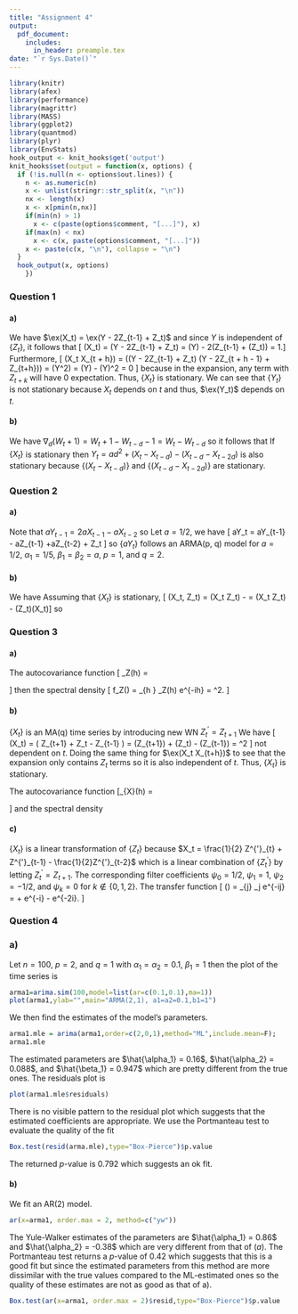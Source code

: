 ```yaml
---
title: "Assignment 4"
output:
  pdf_document:
    includes:
      in_header: preample.tex
date: "`r Sys.Date()`"
---
```


```r
library(knitr)
library(afex)
library(performance)
library(magrittr)
library(MASS)
library(ggplot2)
library(quantmod)
library(plyr)
library(EnvStats)
hook_output <- knit_hooks$get('output')
knit_hooks$set(output = function(x, options) {
  if (!is.null(n <- options$out.lines)) {
    n <- as.numeric(n)
    x <- unlist(stringr::str_split(x, "\n"))
    nx <- length(x) 
    x <- x[pmin(n,nx)]
    if(min(n) > 1)  
      x <- c(paste(options$comment, "[...]"), x)
    if(max(n) < nx) 
      x <- c(x, paste(options$comment, "[...]"))
    x <- paste(c(x, "\n"), collapse = "\n")
  }
  hook_output(x, options)
    })
```

### Question 1
#### a)
We have $\ex(X_t) = \ex(Y - 2Z_{t-1} + Z_t)$ and since $Y$ is independent of $\{Z_t\}$,
it follows that 
\[ \ex(X_t) = \ex(Y - 2Z_{t-1} + Z_t) = \ex(Y) - 2\ex(Z_{t-1} + \ex(Z_t)) = 1.\]
Furthermore, 
\[ \ex(X_t X_{t + h}) = \ex((Y - 2Z_{t-1} + Z_t) (Y - 2Z_{t + h - 1} + Z_{t+h}))
= \ex(Y^2) = \text{Var}(Y) - \ex(Y)^2 = 0
\]
because in the expansion, any term with $Z_{t + k}$ will have 0 expectation. Thus, 
$\{ X_t \}$ is stationary. We can see that $\{ Y_t \}$ is not stationary because 
$X_t$ depends on $t$ and thus, $\ex(Y_t)$ depends on $t$. 

#### b) 
We have $\nabla_d (W_t + 1) = W_t + 1 - W_{t-d} - 1 = W_t - W_{t-d}$ so it follows 
that 
\begin{align*}
  \nabla_d^2 (W_t + 1) &= \nabla_d(W_t - W_{t-d})\\
  &= W_t - W_{t - d} - W_{t-d} + W_{t-2d}\\
  &= W_t - 2W_{t-d} + W_{t-2d}\\
  &= at^2 + bts_t + X_t - 2(a(t-d)^2 +  b(t-d)s_t + X_{t-d}) + a(t-2d)^2 + b(t-2d)s_t + X_{t-2d}\\
  &= a(t^2 - 2t^2 + 4dt - 2d^2 + t^2 - 4dt + 4d^2) + bs_t(t - 2t + 2d + t - 2d) + X_t - 2X_{t-d} + X_{t-2d}\\
  &= ad^2 + bs_t 0 + X_t - 2X_{t-d} + X_{t-2d} = ad^2 + X_t - 2X_{t-d} + X_{t-2d}.
\end{align*}
If $\{X_t\}$ is stationary then $Y_t = ad^2 + (X_t - X_{t-d}) - (X_{t-d} - X_{t-2d})$ 
is also stationary because $\{ (X_t - X_{t-d}) \}$ and $\{ (X_{t-d} - X_{t-2d}) \}$ 
are stationary. 


### Question 2
#### a) 
Note that $aY_{t-1} = 2aX_{t-1} - aX_{t-2}$ so 
\begin{align*}
aY_t &= 2aX_t - aX_{t-1}\\
&= 2a(0.2X_{t-1} + Z_t - Z_{t-1}) - a(0.2X_{t-2} + Z_{t-1} - Z_{t-2})\\
&= 0.4aX_{t-1} - 0.2aX_{t-2} - aZ_{t-1} +aZ_{t-2} + 2aZ_t\\
&= \frac{1}{5} (2aX_{t-1} - aX_{t-2}) - aZ_{t-1} +aZ_{t-2} + 2aZ_t\\
&= \frac{1}{5} aY_{t-1} - aZ_{t-1} +aZ_{t-2} + 2aZ_t.
\end{align*}
Let $a = 1/2$, we have 
\[ aY_t = \frac{1}{5} aY_{t-1} - aZ_{t-1} +aZ_{t-2} + Z_t \] 
so $\{ aY_t \}$ follows an ARMA(p, q) model for $a = 1/2$, $\alpha_1 = 1/5$, $\beta_{1} = \beta_{2} = a$, $p = 1$, and $q = 2$. 

#### b) 
We have 
\begin{align*}
\text{Cov}(X_t, Z_t) &= \ex[(X_t - \ex(X_t))(Z_t - \ex(Z_t))]\\
&=\ex[(X_t - \ex(X_t))Z_t]\\
&= \ex(X_t Z_t) - \ex[Z_t \ex(X_t)]. 
\end{align*}
Assuming that $\{X_t\}$ is stationary, 
\[ \text{Cov}(X_t, Z_t) = \ex(X_t Z_t) - \ex[Z_t \ex(X_t)] = \ex(X_t Z_t) - \ex(Z_t)\ex(X_t)\]
so 



### Question 3
#### a) 
The autocovariance function 
\[ \gamma_Z(h) = \begin{cases} \sigma^2 \text{ for $h = 0$} \\ 0 \;\;\text{ for $h \neq 0$}     \end{cases}\]
then the spectral density
\[ f_Z(\lambda) = \frac{1}{2\pi} \sum_{h \in \mathbb{Z}} \gamma_Z(h) e^{-ih\lambda} 
= \frac{1}{2\pi} \sigma^2. \]

#### b) 
$\{ X_t \}$ is an MA(q) time series by introducing new WN $Z^{'}_{t} = Z_{t + 1}$ 
We have 
\[ \ex(X_t) = \ex\left(\frac{1}{2} Z_{t+1} + Z_t - \frac{1}{2}Z_{t-1} \right) = \frac{1}{2} 
\ex(Z_{t+1}) + \ex(Z_t) - \frac{1}{2} \ex(Z_{t-1}) = \sigma^2
\]
not dependent on $t$. Doing the same thing for $\ex(X_t X_{t+h})$ to see that the 
expansion only contains $Z_t$ terms so it is also independent of $t$. Thus, $\{ X_t \}$
is stationary.

The autocovariance function 
\[\gamma_{X}(h) = \begin{cases}\sigma^2\sum_{i=0}^{2 - h} \beta_i \beta_{i+h} & \text{ $h=0,1,\dots,2,$} \\
\gamma_X(-h) & h = -1,\dots,-2,\\
0, & \text{otherwise}
\end{cases}\]
and the spectral density 
\begin{align*}
f_X(\lambda) &= \frac{1}{2\pi} \sum_{h \in \mathbb{Z}} \gamma_X(h) e^{-ih\lambda}\\
&=\frac{1}{2\pi} \sum_{h = -2}^{2} \gamma_X(h) e^{-ih\lambda}\\
&= \frac{1}{2\pi} \left(\sum_{h = -2}^{-1} \gamma_X(h)e^{-ih\lambda} + \sum_{h = 0}^{2} \gamma_X(h)e^{-ih\lambda}   \right)\\
&= \frac{1}{2\pi} \left(\gamma_X(0) + 2\sum_{h = 1}^{2} \gamma_X(h)e^{-ih\lambda}   \right)\\
&= \frac{1}{2\pi} \left(\sigma^2 \sum_{i=0}^2\beta_i^2 + 2\sum_{h = 1}^{2} \gamma_X(h)e^{-ih\lambda}   \right)\\
&= \frac{1}{2\pi} \left(\frac{\sigma^2}{2} + 2\gamma_X(1)e^{-i\lambda} + 2\gamma_X(2)e^{-i2\lambda}   \right)\\
&= \frac{1}{2\pi} \left(\frac{\sigma^2}{2} + 2\sigma^2 (\beta_0 \beta_{1} + \beta_{1}\beta_{2}) e^{-i\lambda} + 2\sigma^2(\beta_0 \beta_2)e^{-i2\lambda}   \right)\\
&= \frac{1}{2\pi}  \left(\frac{\sigma^2}{2} + 2\sigma^2 (0) e^{-i\lambda} + - \frac{\sigma^2}{2}e^{-i2\lambda}   \right)\\
&= \frac{1}{2\pi}  \left(\frac{\sigma^2}{2} + - \frac{\sigma^2}{2}e^{-i2\lambda}   \right)
\end{align*}


#### c)
$\{ X_t \}$ is a linear transformation of $\{ Z_t \}$ because 
$X_t = \frac{1}{2} Z^{'}_{t} + Z^{'}_{t-1} - \frac{1}{2}Z^{'}_{t-2}$ which is a 
linear combination of $\{ Z^{'}_t \}$ by letting $Z^{'}_t = Z_{t + 1}.$ 
The corresponding filter coefficients $\psi_0 = 1/2$, $\psi_1 = 1$, $\psi_2 = -1/2$, 
and $\psi_k = 0$ for $k \notin \{ 0,1,2\}$. The transfer function 
\[ \psi(\lambda) = \sum_{j} \psi_j e^{-ij\lambda} = \frac{1}{2} + e^{-i\lambda} - \frac{1}{2} e^{-2\lambda i}. \]





### Question 4
### a) 
Let $n = 100$, $p = 2$, and $q = 1$ with $\alpha_1 = \alpha_2 = 0.1$, $\beta_1 = 1$
then the plot of the time series is 
```r
arma1=arima.sim(100,model=list(ar=c(0.1,0.1),ma=1))
plot(arma1,ylab="",main="ARMA(2,1), a1=a2=0.1,b1=1")
```
We then find the estimates of the model's parameters.

```r
arma1.mle = arima(arma1,order=c(2,0,1),method="ML",include.mean=F);
arma1.mle
```
The estimated parameters are $\hat{\alpha_1} = 0.16$, $\hat{\alpha_2} = 0.088$, and 
$\hat{\beta_1} = 0.947$ which are pretty different from the true ones. The residuals
plot is 
```r
plot(arma1.mle$residuals)
```
There is no visible pattern to the residual plot which suggests that the estimated
coefficients are appropriate. We use the Portmanteau test to evaluate the quality 
of the fit 
```r
Box.test(resid(arma.mle),type="Box-Pierce")$p.value

```
The returned $p$-value is $0.792$ which suggests an ok fit. 

#### b)
We fit an AR(2) model.
```r
ar(x=arma1, order.max = 2, method=c("yw"))
```
The Yule-Walker estimates of the parameters are $\hat{\alpha_1} = 0.86$ and $\hat{\alpha_2} = -0.38$
which are very different from that of $(a)$. The Portmanteau test returns 
a $p$-value of $0.42$ which suggests that this is a good fit but since the estimated
parameters from this method are more dissimilar with the true values compared to the ML-estimated ones
so the quality of these estimates are not as good as that of a). 
```r
Box.test(ar(x=arma1, order.max = 2)$resid,type="Box-Pierce")$p.value
```




